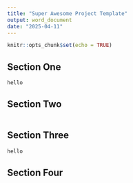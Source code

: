 ```yaml
---
title: "Super Awesome Project Template"
output: word_document
date: "2025-04-11"
---
```


```r
knitr::opts_chunk$set(echo = TRUE)
```

## Section One

```r
hello
```


## Section Two

```r

```

## Section Three

```r
hello
```



## Section Four

```r

```